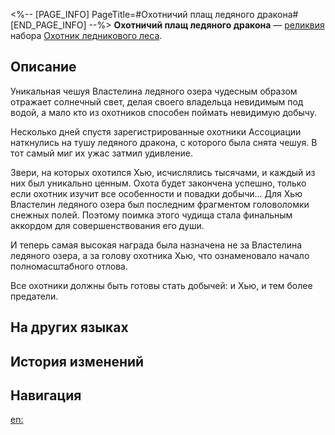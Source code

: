 <%-- [PAGE_INFO]
PageTitle=#Охотничий плащ ледяного дракона#
[END_PAGE_INFO] --%>
{{Реликвия Инфобокс
|id          = 61043
|Изображение = Предмет Охотничий плащ ледяного дракона.png
|Набор       = Охотник ледникового леса
|Предмет     = Тело
|Упоминания  = 
}}
{{Описание|Плащ из тонкой чешуи ледяного дракона, почти невидимый благодаря чудесному преломлению света.}}
'''Охотничий плащ ледяного дракона''' — [[реликвия]] набора [[Охотник ледникового леса]].

==Описание==
Уникальная чешуя Властелина ледяного озера чудесным образом отражает солнечный свет, делая своего владельца невидимым под водой, а мало кто из охотников способен поймать невидимую добычу.

Несколько дней спустя зарегистрированные охотники Ассоциации наткнулись на тушу ледяного дракона, с которого была снята чешуя. В тот самый миг их ужас затмил удивление.

Звери, на которых охотился Хью, исчислялись тысячами, и каждый из них был уникально ценным. Охота будет закончена успешно, только если охотник изучит все особенности и повадки добычи... Для Хью Властелин ледяного озера был последним фрагментом головоломки снежных полей. Поэтому поимка этого чудища стала финальным аккордом для совершенствования его души.

И теперь самая высокая награда была назначена не за Властелина ледяного озера, а за голову охотника Хью, что ознаменовало начало полномасштабного отлова.

Все охотники должны быть готовы стать добычей: и Хью, и тем более предатели.

==На других языках==
{{На других языках
|en   = Hunter's Ice Dragon Cloak
|zhs  = 雪猎的冰龙披风
|zht  = 雪獵的冰龍披風
|ja   = {{Rubi|狩人|かりゅうど}}の{{Rubi|氷竜|ひょうりゅう}}マント
|ko   = 설원 사냥꾼의 얼음 드래곤 망토
|es   = Manto del dragón de hielo del cazador
|fr   = Cape de dragon des glaces de chasseur
|ru   = Охотничий плащ ледяного дракона
|th   = Hunter's Ice Dragon Cloak
|vi   = Áo Choàng Rồng Băng Của Thợ Săn
|de   = Eisdrachenumhang des Jägers
|id   = Hunter's Ice Dragon Cloak
|pt   = Capa de Dragão de Gelo do Caçador
}}

==История изменений==
{{История изменений|3.5}}

==Навигация==
{{Набор Реликвий Навбокс|Охотник ледникового леса}}

[[en:]]